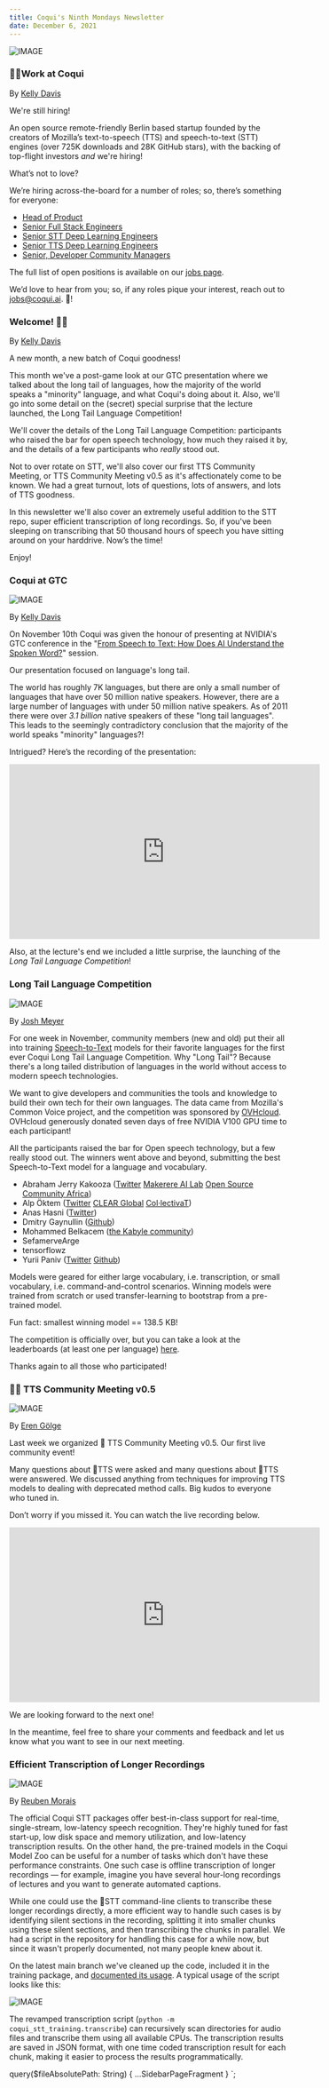 ```yaml
---
title: Coqui's Ninth Mondays Newsletter
date: December 6, 2021
---
```



![IMAGE](../../data/images/newsletter/posts/logo-wordmark.png)

### 👩‍💻Work at Coqui

By [Kelly Davis](https://github.com/kdavis-coqui)

We're still hiring!

An open source remote-friendly Berlin based startup founded by the creators of Mozilla’s
text-to-speech (TTS) and speech-to-text (STT) engines (over 725K downloads and 28K GitHub
stars), with the backing of top-flight investors _and_ we're hiring!

What’s not to love?

We’re hiring across-the-board for a number of roles; so, there’s something for everyone:

- [Head of Product](/job/head-of-product)
- [Senior Full Stack Engineers](/job/senior-full-stack-engineer)
- [Senior STT Deep Learning Engineers](/job/senior-stt-deep-learning-engineer)
- [Senior TTS Deep Learning Engineers](/job/senior-tts-deep-learning-engineer)
- [Senior, Developer Community Managers](/job/senior-developer-community-manager)

The full list of open positions is available on our [jobs page](/jobs).

We’d love to hear from you; so, if any roles pique your interest, reach out to
[jobs@coqui.ai](mailto:jobs@coqui.ai). 🐸!

### Welcome! 👋🐸

By [Kelly Davis](https://github.com/kdavis-coqui)

A new month, a new batch of Coqui goodness!

This month we've a post-game look at our GTC presentation where we talked
about the long tail of languages, how the majority of the world speaks a
"minority" language, and what Coqui's doing about it. Also, we'll go into
some detail on the (secret) special surprise that the lecture launched,
the Long Tail Language Competition!

We'll cover the details of the Long Tail Language Competition: participants
who raised the bar for open speech technology, how much they raised it by,
and the details of a few participants who _really_ stood out.

Not to over rotate on STT, we'll also cover our first TTS Community Meeting,
or TTS Community Meeting v0.5 as it's affectionately come to be known. We
had a great turnout, lots of questions, lots of answers, and lots of TTS
goodness.

In this newsletter we'll also cover an extremely useful addition to the STT
repo, super efficient transcription of long recordings. So, if you've been
sleeping on transcribing that 50 thousand hours of speech you have sitting
around on your harddrive. Now’s the time!

Enjoy!

### Coqui at GTC

![IMAGE](../../data/images/newsletter/posts/longtail_languages.png)

By [Kelly Davis](https://github.com/kdavis-coqui)

On November 10th Coqui was given the honour of presenting at NVIDIA's GTC
conference in the "[From Speech to Text: How Does AI Understand the Spoken
Word?](https://events.rainfocus.com/widget/nvidia/nvidiagtc/sessioncatalog?search=A31147&search=A31147)"
session.

Our presentation focused on language's long tail.

The world has roughly 7K languages, but there are only a small number of
languages that have over 50 million native speakers. However, there are
a large number of languages with under 50 million native speakers. As of
2011 there were over _3.1 billion_ native speakers of these "long tail
languages". This leads to the seemingly contradictory conclusion that the
majority of the world speaks "minority" languages?!

Intrigued? Here’s the recording of the presentation:

<div align="center">
  <iframe
    width="560"
    height="315"
    src="https://www.youtube.com/embed/7S0u9eSR664"
    frameborder="0"
    allow="accelerometer;
        autoplay; encrypted-media; gyroscope; picture-in-picture"
    allowfullscreen
  ></iframe>
</div>

Also, at the lecture's end we included a little surprise, the launching of
the _Long Tail Language Competition_!

### Long Tail Language Competition

![IMAGE](../../data/images/newsletter/posts/longtail_quail.png)

By [Josh Meyer](https://github.com/JRMeyer)

For one week in November, community members (new and old) put their all into training
[Speech-to-Text](https://github.com/coqui-ai/stt) models for their favorite languages
for the first ever Coqui Long Tail Language Competition. Why "Long Tail"? Because there's
a long tailed distribution of languages in the world without access to modern speech
technologies.

We want to give developers and communities the tools and knowledge to build their own
tech for their own languages. The data came from Mozilla's Common Voice project, and
the competition was sponsored by [OVHcloud](https://www.ovhcloud.com). OVHcloud
generously donated seven days of free NVIDIA V100 GPU time to each participant!

All the participants raised the bar for Open speech technology, but a few really stood
out. The winners went above and beyond, submitting the best Speech-to-Text model for a
language and vocabulary.

- Abraham Jerry Kakooza ([Twitter](https://twitter.com/KakoozaJerry)
  [Makerere AI Lab](https://twitter.com/AIR_lab_MUK)
  [Open Source Community Africa](https://twitter.com/oscafrica))
- Alp Öktem ([Twitter](https://twitter.com/OktemAlp)
  [CLEAR Global](https://twitter.com/CLEARGlobalOrg)
  [Col·lectivaT](https://twitter.com/collectivat))
- Anas Hasni ([Twitter](https://twitter.com/hasnii_anas))
- Dmitry Gaynullin ([Github](https://github.com/GaynullinDima))
- Mohammed Belkacem ([the Kabyle community](https://wiki.mozilla.org/L10n:Teams:kab))
- SefamerveArge
- tensorflowz
- Yurii Paniv ([Twitter](https://twitter.com/robinhad) [Github](https://github.com/robinhad/))

Models were geared for either large vocabulary, i.e. transcription, or small vocabulary,
i.e. command-and-control scenarios. Winning models were trained from scratch or used
transfer-learning to bootstrap from a pre-trained model.

Fun fact: smallest winning model == 138.5 KB!

The competition is officially over, but you can take a look at the leaderboards (at least
one per language) [here](/ovh).

Thanks again to all those who participated!

### 🐸💬 TTS Community Meeting v0.5

![IMAGE](../../data/images/newsletter/posts/community.jpg)

By [Eren Gölge](https://github.com/erogol)

Last week we organized 🐸 TTS Community Meeting v0.5. Our first live community event!

Many questions about 🐸TTS were asked and many questions about 🐸TTS were answered.
We discussed anything from techniques for improving TTS models to dealing with
deprecated method calls. Big kudos to everyone who tuned in.

Don’t worry if you missed it. You can watch the live recording below.

<div align="center">
  <iframe
    width="560"
    height="315"
    src="https://www.youtube.com/embed/2yup-Eeebq0"
    frameborder="0"
    allow="accelerometer;
        autoplay; encrypted-media; gyroscope; picture-in-picture"
    allowfullscreen
  ></iframe>
</div>

We are looking forward to the next one!

In the meantime, feel free to share your comments and feedback and let us know what
you want to see in our next meeting.

### Efficient Transcription of Longer Recordings

![IMAGE](../../data/images/newsletter/posts/parallel_bees.jpg)

By [Reuben Morais](https://github.com/reuben)

The official Coqui STT packages offer best-in-class support for real-time, single-stream,
low-latency speech recognition. They're highly tuned for fast start-up, low disk space
and memory utilization, and low-latency transcription results. On the other hand, the
pre-trained models in the Coqui Model Zoo can be useful for a number of tasks which don't
have these performance constraints. One such case is offline transcription of longer
recordings — for example, imagine you have several hour-long recordings of lectures and
you want to generate automated captions.

While one could use the 🐸STT command-line clients to transcribe these longer recordings
directly, a more efficient way to handle such cases is by identifying silent sections in
the recording, splitting it into smaller chunks using these silent sections, and then
transcribing the chunks in parallel. We had a script in the repository for handling
this case for a while now, but since it wasn't properly documented, not many people knew
about it.

On the latest main branch we've cleaned up the code, included it in the training package,
and [documented its usage](https://stt.readthedocs.io/en/latest/Checkpoint-Inference.html).
A typical usage of the script looks like this:

![IMAGE](../../data/images/newsletter/posts/efficient_transcription.png)

The revamped transcription script (`python -m coqui_stt_training.transcribe`) can recursively
scan directories for audio files and transcribe them using all available CPUs. The
transcription results are saved in JSON format, with one time coded transcription result
for each chunk, making it easier to process the results programmatically.

<!-- markdownlint-enable line-length -->

  query($fileAbsolutePath: String) {
    ...SidebarPageFragment
  }
`;
